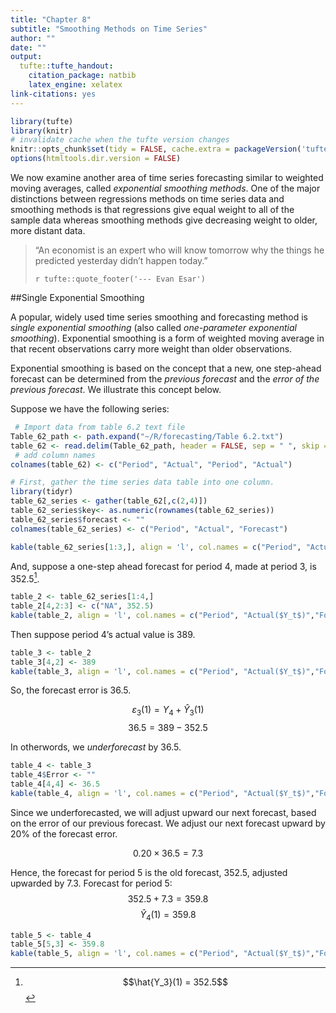 ```yaml
---
title: "Chapter 8"
subtitle: "Smoothing Methods on Time Series"
author: ""
date: ""
output:
  tufte::tufte_handout:
    citation_package: natbib
    latex_engine: xelatex
link-citations: yes
---
```


```r
library(tufte)
library(knitr)
# invalidate cache when the tufte version changes
knitr::opts_chunk$set(tidy = FALSE, cache.extra = packageVersion('tufte'))
options(htmltools.dir.version = FALSE)
```


We now examine another area of time series forecasting similar to weighted moving
averages, called _exponential smoothing methods_. One of the major distinctions between regressions methods on time series data and smoothing methods is that regressions give equal weight to all of the sample data whereas smoothing methods give decreasing weight to older, more distant data.

> "An economist is an expert who will know tomorrow why the things he predicted yesterday
didn't happen today."
>
> `r tufte::quote_footer('--- Evan Esar')`

\newpage

##Single Exponential Smoothing

A popular, widely used time series smoothing and forecasting method is _single exponential smoothing_ (also called _one-parameter exponential smoothing_). Exponential smoothing is a form of weighted moving average in that recent observations carry more weight than older observations.

Exponential smoothing is based on the concept that a new, one step-ahead forecast can be determined from the _previous forecast_ and the _error of the previous forecast_. We illustrate this concept below. 

Suppose we have the following series:

```r
 # Import data from table 6.2 text file
Table_62_path <- path.expand("~/R/forecasting/Table 6.2.txt")
table_62 <- read.delim(Table_62_path, header = FALSE, sep = " ", skip = 1)
 # add column names
colnames(table_62) <- c("Period", "Actual", "Period", "Actual")

# First, gather the time series data table into one column.
library(tidyr)
table_62_series <- gather(table_62[,c(2,4)])
table_62_series$key<- as.numeric(rownames(table_62_series))
table_62_series$forecast <- ""
colnames(table_62_series) <- c("Period", "Actual", "Forecast")

kable(table_62_series[1:3,], align = 'l', col.names = c("Period", "Actual($Y_t$)","Forecast"))
```

And, suppose a one-step ahead forecast for period 4, made at period 3, is 352.5^[$$\hat{Y_3}(1) = 352.5$$].

```r
table_2 <- table_62_series[1:4,]
table_2[4,2:3] <- c("NA", 352.5)
kable(table_2, align = 'l', col.names = c("Period", "Actual($Y_t$)","Forecast"))
```

Then suppose period 4's actual value is 389.


```r
table_3 <- table_2
table_3[4,2] <- 389
kable(table_3, align = 'l', col.names = c("Period", "Actual($Y_t$)","Forecast"))
```


So, the forecast error is 36.5.

$$\varepsilon_{3}(1) = Y_4 + \hat{Y}_3(1)$$
$$36.5 = 389 - 352.5$$

\newpage

In otherwords, we _underforecast_ by 36.5.

```r
table_4 <- table_3
table_4$Error <- ""
table_4[4,4] <- 36.5
kable(table_4, align = 'l', col.names = c("Period", "Actual($Y_t$)","Forecast", "Error"))
```

Since we underforecasted, we will adjust upward our next forecast, based on the error of our previous forecast.  We adjust our next forecast upward by 20% of the forecast error.

$$0.20 \times 36.5 = 7.3$$

Hence, the forecast for period 5 is the old forecast, 352.5, adjusted upwarded by
7.3. 
Forecast for period 5:      
$$352.5 \plus 7.3 = 359.8$$
$$\hat{Y}_4(1) = 359.8$$

```r
table_5 <- table_4
table_5[5,3] <- 359.8
kable(table_5, align = 'l', col.names = c("Period", "Actual($Y_t$)","Forecast", "Error"))
```


 




